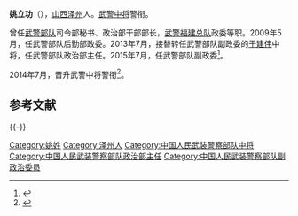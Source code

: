 '''姚立功'''（{{bd|1958年||}}），[[山西省|山西]][[泽州县|泽州]]人。[[武警中将|武警中将]]警衔。

曾任[[中国人民武装警察部队|武警部队]]司令部秘书、政治部干部部长，[[武警福建总队|武警福建总队]]政委等职。2009年5月，任武警部队后勤部政委。2013年7月，接替转任武警部队副政委的[[于建伟|于建伟]]中将，任武警部队政治部主任。2015年7月，任武警部队副政委<ref>{{cite news|title=武警部队人事大调整开启，政治部主任姚立功中将转任副政委|url=http://www.thepaper.cn/newsDetail_forward_1350434|accessdate=2016-05-08|newspaper=澎湃新闻|archive-date=2016-02-12|archive-url=https://web.archive.org/web/20160212215443/http://www.thepaper.cn/newsDetail_forward_1350434|dead-url=no}}</ref>。

2014年7月，晋升武警中将警衔<ref>{{cite news|title=张瑞清、姚立功晋升中将警衔，王永生转任武警部队副司令员|url=http://www.thepaper.cn/newsDetail_forward_1255677|accessdate=2016-05-08|newspaper=澎湃新闻|archive-date=2016-05-04|archive-url=https://web.archive.org/web/20160504183917/http://www.thepaper.cn/newsDetail_forward_1255677|dead-url=no}}</ref>。

== 参考文献 ==
{{Reflist}}

{{-}}
{{start box}}
{{s-mil|pla}}
{{s-before|[[于建伟|于建伟]]}}
{{s-title|[[中国人民武装警察部队|中国人民武装警察部队]]政治部主任|2013年7月—2015年7月}} 
{{s-after|[[方向_(中将)|方向]]}}
{{end box}}

{{中华人民共和国现役中将}}

[[Category:姚姓|Category:姚姓]]
[[Category:泽州人|Category:泽州人]]
[[Category:中国人民武装警察部队中将|Category:中国人民武装警察部队中将]]
[[Category:中国人民武装警察部队政治部主任|Category:中国人民武装警察部队政治部主任]]
[[Category:中国人民武装警察部队副政治委员|Category:中国人民武装警察部队副政治委员]]